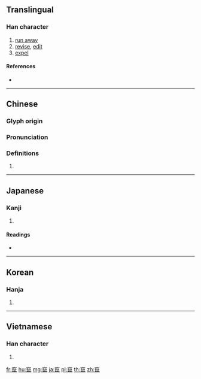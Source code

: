 {{character info/new}}
{{also|窜}}
==Translingual==

===Han character===
{{Han char|rn=116|rad=穴|as=13|sn=18|four=30717|canj=JCHXV|ids=⿱穴鼠}}

# [[run away]]
# [[revise]], [[edit]]
# [[expel]]

====References====
* {{Han ref|kx=0869.010|dkj=25679|dj=1298.150|hdz=42744.070|uh=7AC4|ud=31428|bh=C2AB|bd=49835}}

----

==Chinese==
{{zh-forms|s=窜}}

===Glyph origin===
{{Han etym}}

===Pronunciation===
{{zh-pron
|m=cuàn
|c=cyun3,cyun2
|h=pfs=
|md=
|mn=chhǹg/chhoàn
|w=
|mc=y
|oc=y
|cat=
}}

===Definitions===
{{zh-hanzi}}

# {{rfdef|lang=zh}}

----

==Japanese==

===Kanji===
{{ja-kanji|grade=|rs=穴13}}

# {{defn|lang=ja|sort=穴13}}

====Readings====
* {{ja-readings|kanyoon=[[ざん]] (zan)|goon=[[さん]] (san)|kanon=[[さん]] (san)|kun=[[かくれる]] (kakureru), [[のがれる]] (nogareru)}}

----

==Korean==

===Hanja===
{{ko-hanja|hangeul=찬|eumhun=|rv=chan|mr=ch'an|y=chan}}

# {{defn|lang=ko|sort=穴13}}

----

==Vietnamese==

===Han character===
{{vi-hantu|rs=穴13|thoán}}

# {{defn|lang=vi|sort=穴13}}

[[fr:竄]]
[[hu:竄]]
[[mg:竄]]
[[ja:竄]]
[[pl:竄]]
[[th:竄]]
[[zh:竄]]